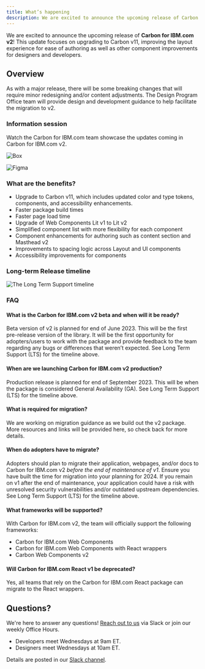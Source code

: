```yaml
---
title: What’s happening
description: We are excited to announce the upcoming release of Carbon for IBM.com v2! This update focuses on upgrading to Carbon v11, improving the layout experience for ease of authoring as well as other component improvements for designers and developers.
---
```


<PageDescription>

We are excited to announce the upcoming release of **Carbon for IBM.com v2**! This update focuses on upgrading to Carbon v11, improving the layout experience for ease of authoring as well as other component improvements for designers and developers.

</PageDescription>

## Overview

As with a major release, there will be some breaking changes that will require minor redesigning and/or content adjustments. The Design Program Office team will provide design and development guidance to help facilitate the migration to v2.

### Information session

Watch the Carbon for IBM.com team showcase the updates coming in Carbon for IBM.com v2.

<Row className="resource-card-group">
  <Column colMd={4} colLg={4} noGutterSm>
    <ResourceCard
      subTitle="Carbon for IBM.com v2 presentation"
      actionIcon="launch"
      href="https://ibm.box.com/s/7y7yqt1s2jrvfdeczs35rkjd8t5rb811"
    >

![Box](../../images/icon/box-logo.svg)

</ResourceCard>
  </Column>

  <Column colMd={4} colLg={4} noGutterSm>
    <ResourceCard
      subTitle="Presentation slides"
      actionIcon="launch"
      href="https://www.figma.com/proto/4FYUucHe9mN2r8V19Tlno3/Carbon-for-IBM.com-v2-Presentation?page-id=86%3A62780&type=design&node-id=86-65171&viewport=1899%2C8211%2C0.32&scaling=min-zoom"
    >

![Figma](../../images/icon/figma.svg)

</ResourceCard>
  </Column>

</Row>

### What are the benefits?

- Upgrade to Carbon v11, which includes updated color and type tokens, components, and accessibility enhancements.
- Faster package build times
- Faster page load time
- Upgrade of Web Components Lit v1 to Lit v2
- Simplified component list with more flexibility for each component
- Component enhancements for authoring such as content section and Masthead v2
- Improvements to spacing logic across Layout and UI components
- Accessibility improvements for components

### Long-term Release timeline

![The Long Term Support timeline](../../images/release-schedule/dotcom-lts.png)

### FAQ

#### What is the Carbon for IBM.com v2 beta and when will it be ready?

Beta version of v2 is planned for end of June 2023. This will be the first pre-release version of the library. It will be the first opportunity for adopters/users to work with the package and provide feedback to the team regarding any bugs or differences that weren’t expected. See Long Term Support (LTS) for the timeline above.

#### When are we launching Carbon for IBM.com v2 production?

Production release is planned for end of September 2023. This will be when the package is considered General Availability (GA). See Long Term Support (LTS) for the timeline above.

#### What is required for migration?

We are working on migration guidance as we build out the v2 package. More resources and links will be provided here, so check back for more details.

#### When do adopters have to migrate?

Adopters should plan to migrate their application, webpages, and/or docs to Carbon for IBM.com v2 _before the end of maintenance of v1_. Ensure you have built the time for migration into your planning for 2024. If you remain on v1 after the end of maintenance, your application could have a risk with unresolved security vulnerabilities and/or outdated upstream dependencies. See Long Term Support (LTS) for the timeline above.

#### What frameworks will be supported?

With Carbon for IBM.com v2, the team will officially support the following frameworks:

- Carbon for IBM.com Web Components
- Carbon for IBM.com Web Components with React wrappers
- Carbon Web Components v2

#### Will Carbon for IBM.com React v1 be deprecated?

Yes, all teams that rely on the Carbon for IBM.com React package can migrate to the React wrappers.

## Questions?

We're here to answer any questions!
[Reach out to us](https://cognitive-app.slack.com/archives/C2PLX8GQ6) via Slack
or join our weekly Office Hours.

- Developers meet Wednesdays at 9am ET.
- Designers meet Wednesdays at 10am ET.

Details are posted in our
[Slack channel](https://cognitive-app.slack.com/archives/C2PLX8GQ6).
